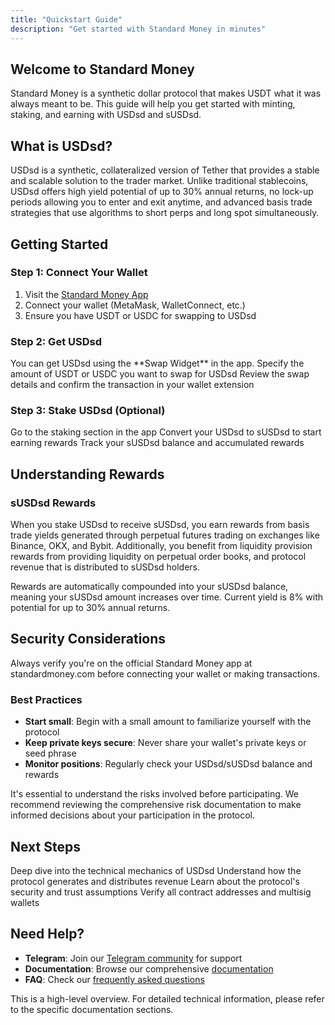 ```yaml
---
title: "Quickstart Guide"
description: "Get started with Standard Money in minutes"
---
```


## Welcome to Standard Money

Standard Money is a synthetic dollar protocol that makes USDT what it was always meant to be. This guide will help you get started with minting, staking, and earning with USDsd and sUSDsd.

## What is USDsd?

USDsd is a synthetic, collateralized version of Tether that provides a stable and scalable solution to the trader market. Unlike traditional stablecoins, USDsd offers high yield potential of up to 30% annual returns, no lock-up periods allowing you to enter and exit anytime, and advanced basis trade strategies that use algorithms to short perps and long spot simultaneously.

## Getting Started

### Step 1: Connect Your Wallet

1. Visit the [Standard Money App](https://www.app.standardmoney.com)
2. Connect your wallet (MetaMask, WalletConnect, etc.)
3. Ensure you have USDT or USDC for swapping to USDsd

### Step 2: Get USDsd

<Steps>
  <Step title="Choose Your Method">
    You can get USDsd using the **Swap Widget** in the app.
  </Step>
  <Step title="Enter Amount">
    Specify the amount of USDT or USDC you want to swap for USDsd
  </Step>
  <Step title="Review & Confirm">
    Review the swap details and confirm the transaction in your wallet extension
  </Step>
</Steps>

### Step 3: Stake USDsd (Optional)

<Steps>
  <Step title="Navigate to Staking">Go to the staking section in the app</Step>
  <Step title="Stake Your USDsd">
    Convert your USDsd to sUSDsd to start earning rewards
  </Step>
  <Step title="Monitor Rewards">
    Track your sUSDsd balance and accumulated rewards
  </Step>
</Steps>

## Understanding Rewards

### sUSDsd Rewards

When you stake USDsd to receive sUSDsd, you earn rewards from basis trade yields generated through perpetual futures trading on exchanges like Binance, OKX, and Bybit. Additionally, you benefit from liquidity provision rewards from providing liquidity on perpetual order books, and protocol revenue that is distributed to sUSDsd holders.

<Info>
  Rewards are automatically compounded into your sUSDsd balance, meaning your
  sUSDsd amount increases over time. Current yield is 8% with potential for up
  to 30% annual returns.
</Info>

## Security Considerations

<Warning>
  Always verify you're on the official Standard Money app at standardmoney.com
  before connecting your wallet or making transactions.
</Warning>

### Best Practices

- **Start small**: Begin with a small amount to familiarize yourself with the protocol
- **Keep private keys secure**: Never share your wallet's private keys or seed phrase
- **Monitor positions**: Regularly check your USDsd/sUSDsd balance and rewards

It's essential to understand the risks involved before participating. We recommend reviewing the comprehensive risk documentation to make informed decisions about your participation in the protocol.

## Next Steps

<Columns cols={2}>
  <Card
    title="Learn How USDsd Works"
    icon="book"
    href="/how-usdsd-works/overview"
  >
    Deep dive into the technical mechanics of USDsd
  </Card>
  <Card
    title="Explore Protocol Revenue"
    icon="coins"
    href="/protocol-revenue/explanation"
  >
    Understand how the protocol generates and distributes revenue
  </Card>
  <Card
    title="Review Security Model"
    icon="shield-check"
    href="/solution-design/key-trust-assumptions"
  >
    Learn about the protocol's security and trust assumptions
  </Card>
  <Card
    title="Check Key Addresses"
    icon="key"
    href="/solution-design/key-addresses"
  >
    Verify all contract addresses and multisig wallets
  </Card>
</Columns>

## Need Help?

- **Telegram**: Join our [Telegram community](https://t.me/StandardMoneyChat) for support
- **Documentation**: Browse our comprehensive [documentation](/)
- **FAQ**: Check our [frequently asked questions](/resources/faq)

<Note>
  This is a high-level overview. For detailed technical information, please
  refer to the specific documentation sections.
</Note>

